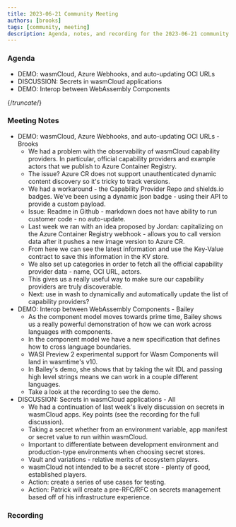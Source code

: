 ```yaml
---
title: 2023-06-21 Community Meeting
authors: [brooks]
tags: [community, meeting]
description: Agenda, notes, and recording for the 2023-06-21 community meeting
---
```



### Agenda

- DEMO: wasmCloud, Azure Webhooks, and auto-updating OCI URLs
- DISCUSSION: Secrets in wasmCloud applications
- DEMO: Interop between WebAssembly Components

{/*truncate*/}

### Meeting Notes

- DEMO: wasmCloud, Azure Webhooks, and auto-updating OCI URLs - Brooks
  - We had a problem with the observability of wasmCloud capability providers. In particular, official capability providers and example actors that we publish to Azure Container Registry.
  - The issue? Azure CR does not support unauthenticated dynamic content discovery so it's tricky to track versions.
  - We had a workaround - the Capability Provider Repo and shields.io badges. We've been using a dynamic json badge - using their API to provide a custom payload.
  - Issue: Readme in Github - markdown does not have ability to run customer code - no auto-update.
  - Last week we ran with an idea proposed by Jordan: capitalizing on the Azure Container Registry webhook - allows you to call version data after it pushes a new image version to Azure CR.
  - From here we can see the latest information and use the Key-Value contract to save this information in the KV store.
  - We also set up categories in order to fetch all the official capability provider data - name, OCI URL, actors.
  - This gives us a really useful way to make sure our capability providers are truly discoverable.
  - Next: use in wash to dynamically and automatically update the list of capability providers?
- DEMO: Interop between WebAssembly Components - Bailey
  - As the component model moves towards prime time, Bailey shows us a really powerful demonstration of how we can work across languages with components.
  - In the component model we have a new specification that defines how to cross language boundaries.
  - WASI Preview 2 experimental support for Wasm Components will land in wasmtime's v10.
  - In Bailey's demo, she shows that by taking the wit IDL and passing high level strings means we can work in a couple different languages.
  - Take a look at the recording to see the demo.
- DISCUSSION: Secrets in wasmCloud applications - All
  - We had a continuation of last week's lively discussion on secrets in wasmCloud apps. Key points (see the recording for the full discussion).
  - Taking a secret whether from an environment variable, app manifest or secret value to run within wasmCloud.
  - Important to differentiate between development environment and production-type environments when choosing secret stores.
  - Vault and variations - relative merits of ecosystem players.
  - wasmCloud not intended to be a secret store - plenty of good, established players.
  - Action: create a series of use cases for testing.
  - Action: Patrick will create a pre-RFC/RFC on secrets management based off of his infrastructure experience.

### Recording

<ReactPlayer url='https://youtu.be/oAuCqEmFoK4' controls />
